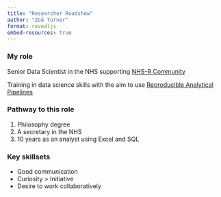 ```yaml
---
title: "Researcher Roadshow"
author: "Zoë Turner"
format: revealjs
embed-resources: true
---
```


### My role

Senior Data Scientist in the NHS supporting [NHS-R Community](https://nhsrcommunity.com/) 

Training in data science skills with the aim to use [Reproducible Analytical Pipelines](https://analysisfunction.civilservice.gov.uk/support/reproducible-analytical-pipelines/)

### Pathway to this role

1. Philosophy degree
1. A secretary in the NHS
1. 10 years as an analyst using Excel and SQL

### Key skillsets

* Good communication
* Curiosity > Initiative
* Desire to work collaboratively

